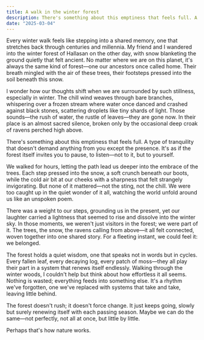```yaml
---
title: A walk in the winter forest
description: There's something about this emptiness that feels full. A type of tranquility that doesn't demand anything from you except the presence. It's as if the forest itself invites you to pause, to listen. Not to it, but to yourself.
date: "2025-03-04"
---
```


Every winter walk feels like stepping into a shared memory, one that stretches back through centuries and millennia. My friend and I wandered into the winter forest of Hallasan on the other day, with snow blanketing the ground quietly that felt ancient. No matter where we are on this planet, it's always the same kind of forest—one our ancestors once called home. Their breath mingled with the air of these trees, their footsteps pressed into the soil beneath this snow.

I wonder how our thoughts shift when we are surrounded by such stillness, especially in winter. The chill wind weaves through bare branches, whispering over a frozen stream where water once danced and crashed against black stones, scattering droplets like tiny shards of light. Those sounds—the rush of water, the rustle of leaves—they are gone now. In their place is an almost sacred silence, broken only by the occasional deep croak of ravens perched high above.  

There's something about this emptiness that feels full. A type of tranquility that doesn't demand anything from you except the presence. It's as if the forest itself invites you to pause, to listen—not to it, but to yourself.

We walked for hours, letting the path lead us deeper into the embrace of the trees. Each step pressed into the snow, a soft crunch beneath our boots, while the cold air bit at our cheeks with a sharpness that felt strangely invigorating. But none of it mattered—not the sting, not the chill. We were too caught up in the quiet wonder of it all, watching the world unfold around us like an unspoken poem.  

There was a weight to our steps, grounding us in the present, yet our laughter carried a lightness that seemed to rise and dissolve into the winter sky. In those moments, we weren't just visitors in the forest; we were part of it. The trees, the snow, the ravens calling from above—it all felt connected, woven together into one shared story. For a fleeting instant, we could feel it: we belonged.

The forest holds a quiet wisdom, one that speaks not in words but in cycles. Every fallen leaf, every decaying log, every patch of moss—they all play their part in a system that renews itself endlessly. Walking through the winter woods, I couldn't help but think about how effortless it all seems. Nothing is wasted; everything feeds into something else. It's a rhythm we've forgotten, one we've replaced with systems that take and take, leaving little behind.

The forest doesn't rush; it doesn't force change. It just keeps going, slowly but surely renewing itself with each passing season. Maybe we can do the same—not perfectly, not all at once, but little by little.

Perhaps that's how nature works.


<FigureWithCaption 
  src="/a-walk-in-the-winter-forest.jpg" 
  alt="hiking in snowy Hallasan" 
  caption="We walked for hours, letting the path lead us deeper into the embrace of the trees. Each step pressed into the snow, a soft crunch beneath our boots, while the cold air bit at our cheeks with a sharpness that felt strangely invigorating. But none of it mattered—not the sting, not the chill. We were too caught up in the quiet wonder of it all, watching the world unfold around us like an unspoken poem."
/>
